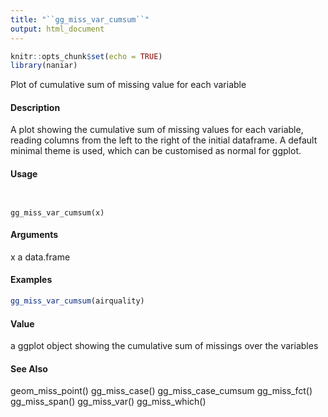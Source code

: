 ```yaml
---
title: "``gg_miss_var_cumsum``"
output: html_document
---
```


```r
knitr::opts_chunk$set(echo = TRUE)
library(naniar)
```

Plot of cumulative sum of missing value for each variable

####  Description 

A plot showing the cumulative sum of missing values for each variable, reading columns from the left to the right of the initial dataframe. A default minimal theme is used, which can be customised as normal for ggplot.

####  Usage 
<pre><code>

gg_miss_var_cumsum(x)
</code></pre>
#### Arguments 

x a data.frame



#### Examples 
```r
gg_miss_var_cumsum(airquality)
```
#### Value 

a ggplot object showing the cumulative sum of missings over the variables

#### See Also 

geom_miss_point() gg_miss_case() gg_miss_case_cumsum gg_miss_fct() gg_miss_span()
gg_miss_var() gg_miss_which()